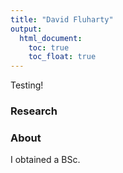 ```yaml
---
title: "David Fluharty"
output: 
  html_document:
    toc: true
    toc_float: true
---
```


Testing!


### Research


### About

I obtained a BSc.